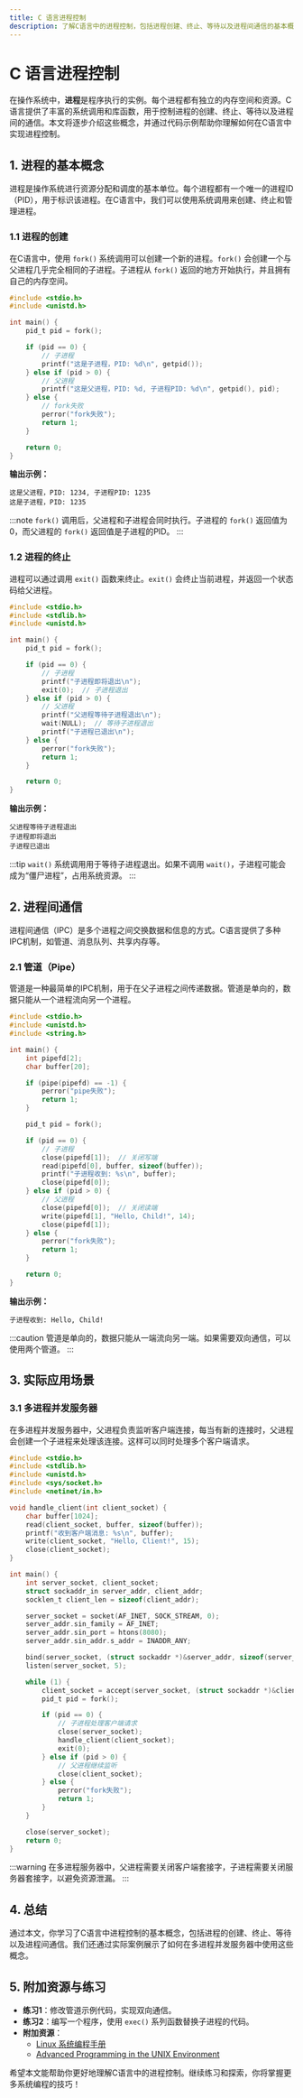```yaml
---
title: C 语言进程控制
description: 了解C语言中的进程控制，包括进程创建、终止、等待以及进程间通信的基本概念和实际应用。
---
```


# C 语言进程控制

在操作系统中，**进程**是程序执行的实例。每个进程都有独立的内存空间和资源。C语言提供了丰富的系统调用和库函数，用于控制进程的创建、终止、等待以及进程间的通信。本文将逐步介绍这些概念，并通过代码示例帮助你理解如何在C语言中实现进程控制。

## 1. 进程的基本概念

进程是操作系统进行资源分配和调度的基本单位。每个进程都有一个唯一的进程ID（PID），用于标识该进程。在C语言中，我们可以使用系统调用来创建、终止和管理进程。

### 1.1 进程的创建

在C语言中，使用 `fork()` 系统调用可以创建一个新的进程。`fork()` 会创建一个与父进程几乎完全相同的子进程。子进程从 `fork()` 返回的地方开始执行，并且拥有自己的内存空间。

```c
#include <stdio.h>
#include <unistd.h>

int main() {
    pid_t pid = fork();

    if (pid == 0) {
        // 子进程
        printf("这是子进程，PID: %d\n", getpid());
    } else if (pid > 0) {
        // 父进程
        printf("这是父进程，PID: %d, 子进程PID: %d\n", getpid(), pid);
    } else {
        // fork失败
        perror("fork失败");
        return 1;
    }

    return 0;
}
```

**输出示例：**
```
这是父进程，PID: 1234, 子进程PID: 1235
这是子进程，PID: 1235
```

:::note
`fork()` 调用后，父进程和子进程会同时执行。子进程的 `fork()` 返回值为0，而父进程的 `fork()` 返回值是子进程的PID。
:::

### 1.2 进程的终止

进程可以通过调用 `exit()` 函数来终止。`exit()` 会终止当前进程，并返回一个状态码给父进程。

```c
#include <stdio.h>
#include <stdlib.h>
#include <unistd.h>

int main() {
    pid_t pid = fork();

    if (pid == 0) {
        // 子进程
        printf("子进程即将退出\n");
        exit(0);  // 子进程退出
    } else if (pid > 0) {
        // 父进程
        printf("父进程等待子进程退出\n");
        wait(NULL);  // 等待子进程退出
        printf("子进程已退出\n");
    } else {
        perror("fork失败");
        return 1;
    }

    return 0;
}
```

**输出示例：**
```
父进程等待子进程退出
子进程即将退出
子进程已退出
```

:::tip
`wait()` 系统调用用于等待子进程退出。如果不调用 `wait()`，子进程可能会成为“僵尸进程”，占用系统资源。
:::

## 2. 进程间通信

进程间通信（IPC）是多个进程之间交换数据和信息的方式。C语言提供了多种IPC机制，如管道、消息队列、共享内存等。

### 2.1 管道（Pipe）

管道是一种最简单的IPC机制，用于在父子进程之间传递数据。管道是单向的，数据只能从一个进程流向另一个进程。

```c
#include <stdio.h>
#include <unistd.h>
#include <string.h>

int main() {
    int pipefd[2];
    char buffer[20];

    if (pipe(pipefd) == -1) {
        perror("pipe失败");
        return 1;
    }

    pid_t pid = fork();

    if (pid == 0) {
        // 子进程
        close(pipefd[1]);  // 关闭写端
        read(pipefd[0], buffer, sizeof(buffer));
        printf("子进程收到: %s\n", buffer);
        close(pipefd[0]);
    } else if (pid > 0) {
        // 父进程
        close(pipefd[0]);  // 关闭读端
        write(pipefd[1], "Hello, Child!", 14);
        close(pipefd[1]);
    } else {
        perror("fork失败");
        return 1;
    }

    return 0;
}
```

**输出示例：**
```
子进程收到: Hello, Child!
```

:::caution
管道是单向的，数据只能从一端流向另一端。如果需要双向通信，可以使用两个管道。
:::

## 3. 实际应用场景

### 3.1 多进程并发服务器

在多进程并发服务器中，父进程负责监听客户端连接，每当有新的连接时，父进程会创建一个子进程来处理该连接。这样可以同时处理多个客户端请求。

```c
#include <stdio.h>
#include <stdlib.h>
#include <unistd.h>
#include <sys/socket.h>
#include <netinet/in.h>

void handle_client(int client_socket) {
    char buffer[1024];
    read(client_socket, buffer, sizeof(buffer));
    printf("收到客户端消息: %s\n", buffer);
    write(client_socket, "Hello, Client!", 15);
    close(client_socket);
}

int main() {
    int server_socket, client_socket;
    struct sockaddr_in server_addr, client_addr;
    socklen_t client_len = sizeof(client_addr);

    server_socket = socket(AF_INET, SOCK_STREAM, 0);
    server_addr.sin_family = AF_INET;
    server_addr.sin_port = htons(8080);
    server_addr.sin_addr.s_addr = INADDR_ANY;

    bind(server_socket, (struct sockaddr *)&server_addr, sizeof(server_addr));
    listen(server_socket, 5);

    while (1) {
        client_socket = accept(server_socket, (struct sockaddr *)&client_addr, &client_len);
        pid_t pid = fork();

        if (pid == 0) {
            // 子进程处理客户端请求
            close(server_socket);
            handle_client(client_socket);
            exit(0);
        } else if (pid > 0) {
            // 父进程继续监听
            close(client_socket);
        } else {
            perror("fork失败");
            return 1;
        }
    }

    close(server_socket);
    return 0;
}
```

:::warning
在多进程服务器中，父进程需要关闭客户端套接字，子进程需要关闭服务器套接字，以避免资源泄漏。
:::

## 4. 总结

通过本文，你学习了C语言中进程控制的基本概念，包括进程的创建、终止、等待以及进程间通信。我们还通过实际案例展示了如何在多进程并发服务器中使用这些概念。

## 5. 附加资源与练习

- **练习1**：修改管道示例代码，实现双向通信。
- **练习2**：编写一个程序，使用 `exec()` 系列函数替换子进程的代码。
- **附加资源**：
  - [Linux 系统编程手册](https://man7.org/linux/man-pages/dir_section_2.html)
  - [Advanced Programming in the UNIX Environment](https://www.amazon.com/Advanced-Programming-UNIX-Environment-3rd/dp/0321637739)

希望本文能帮助你更好地理解C语言中的进程控制。继续练习和探索，你将掌握更多系统编程的技巧！